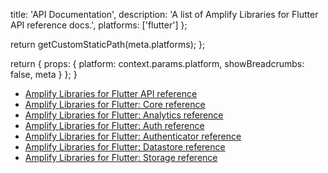                   
  title: 'API Documentation',
  description: 'A list of Amplify Libraries for Flutter API reference docs.',
  platforms: ['flutter']
};

  return getCustomStaticPath(meta.platforms);
};

  return {
    props: {
      platform: context.params.platform,
      showBreadcrumbs: false,
      meta
    }
  };
}
          

* [Amplify Libraries for Flutter API reference](https://pub.dev/packages/amplify_api)
* [Amplify Libraries for Flutter: Core reference](https://pub.dev/packages/amplify_core)
* [Amplify Libraries for Flutter: Analytics reference](https://pub.dev/packages/amplify_analytics_pinpoint)
* [Amplify Libraries for Flutter: Auth reference](https://pub.dev/packages/amplify_auth_cognito)
* [Amplify Libraries for Flutter: Authenticator reference](https://pub.dev/packages/amplify_authenticator)
* [Amplify Libraries for Flutter: Datastore reference](https://pub.dev/packages/amplify_datastore)
* [Amplify Libraries for Flutter: Storage reference](https://pub.dev/packages/amplify_storage_s3)
